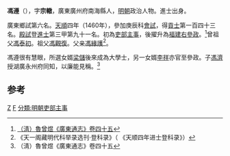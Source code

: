 '''馮遵'''（{{bd|1425年||？}}），字'''宗轍'''，廣東廣州府南海縣人，[[明朝|明朝]]政治人物。進士出身。

廣東鄉試第六名。[[天顺_(明朝)|天順]]四年（1460年），參加庚辰科[[會試|會試]]，得[[貢士|貢士]]第一百四十三名。[[殿試|殿試]]登[[進士|進士]]第三甲第九十一名。初為[[吏部主事|吏部主事]]，後擢升為[[福建|福建]][[右參政|右參政]]。<ref>[http://archive.org/stream/06041860.cn#page/n26/mode/2up （淸）魯曾煜《廣東通志》卷四十五]</ref>曾祖父[[馮泰初|馮泰初]]。祖父[[馮觀復|馮觀復]]。父亲[[馮緣護|馮緣護]]<ref>《天一阁藏明代科举录选刊·登科录》（ 《天顺四年进士登科录》）</ref>。

馮遵很有慧眼，所選女婿[[梁儲|梁儲]]後來成為大學士，另一女婿[[李祥|李祥]]亦官至參政。子[[馮濟|馮濟]]授湖廣永州府同知，以廉能見稱。<ref>（淸）魯曾煜《廣東通志》卷四十五</ref>

==参考==
{{reflist}}
{{明朝人物小作品}}
{{天順四年庚辰科殿試金榜}}

[[分類:馮姓|Z]]
[[分類:南海人|F]]
[[分類:明朝吏部主事|分類:明朝吏部主事]]